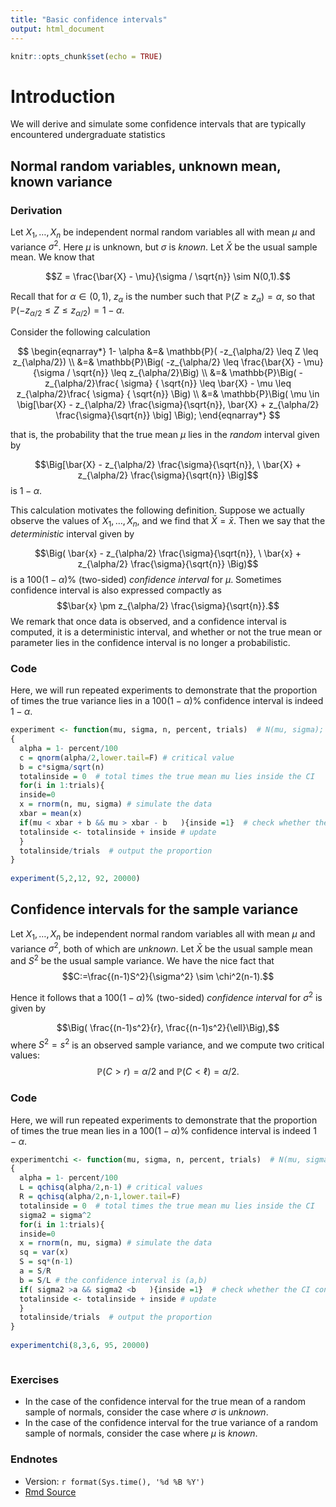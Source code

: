 ```yaml
---
title: "Basic confidence intervals"
output: html_document
---
```


```r
knitr::opts_chunk$set(echo = TRUE)
```


# Introduction

We will derive and simulate some  confidence intervals that are typically encountered undergraduate statistics

## Normal random variables, unknown mean, known variance

### Derivation

Let $X_1, \ldots, X_n$ be independent normal random variables all with mean $\mu$ and variance $\sigma^2$.  Here $\mu$ is unknown, but $\sigma$ is *known*.     Let $\bar{X}$ be the usual sample mean.  We know that 

$$Z = \frac{\bar{X} - \mu}{\sigma / \sqrt{n}} \sim N(0,1).$$ 

Recall that for $\alpha \in (0,1)$, $z_{\alpha}$ is the number such that $\mathbb{P}(Z \geq z_{\alpha}) = \alpha$, so that  $\mathbb{P}( -z_{\alpha/2} \leq Z \leq z_{\alpha/2}) = 1- \alpha$.  

Consider the following calculation


$$
\begin{eqnarray*}
1- \alpha &=& \mathbb{P}( -z_{\alpha/2} \leq Z \leq z_{\alpha/2}) \\
&=&  \mathbb{P}\Big( -z_{\alpha/2} \leq \frac{\bar{X} - \mu}{\sigma / \sqrt{n}} \leq z_{\alpha/2}\Big)  \\
&=& \mathbb{P}\Big( -z_{\alpha/2}\frac{ \sigma} { \sqrt{n}} \leq \bar{X} - \mu \leq z_{\alpha/2}\frac{ \sigma} { \sqrt{n}}  \Big)  \\
&=&  \mathbb{P}\Big( \mu \in \big[\bar{X} - z_{\alpha/2} \frac{\sigma}{\sqrt{n}}, \bar{X} + z_{\alpha/2} \frac{\sigma}{\sqrt{n}} \big] \Big);
\end{eqnarray*}
$$

that is, the probability that the true mean $\mu$ lies in the *random* interval given by 

$$\Big[\bar{X} - z_{\alpha/2} \frac{\sigma}{\sqrt{n}}, \  \bar{X} + z_{\alpha/2} \frac{\sigma}{\sqrt{n}} \Big]$$
is $1- \alpha$.  

This calculation motivates the following definition.   Suppose we actually observe the values of $X_1, \ldots, X_n$, and we find that $\bar{X}= \bar{x}$.  Then we say that the *deterministic* interval given by 

$$\Big( \bar{x} - z_{\alpha/2} \frac{\sigma}{\sqrt{n}}, \ \bar{x} + z_{\alpha/2} \frac{\sigma}{\sqrt{n}} \Big)$$
is a $100(1-\alpha)$\%  (two-sided) *confidence interval* for $\mu$.    Sometimes confidence interval is also expressed compactly as
$$\bar{x} \pm  z_{\alpha/2} \frac{\sigma}{\sqrt{n}}.$$
We remark that once data is observed, and a confidence interval is computed, it is a deterministic interval, and whether or not the true mean or parameter lies in the confidence interval is no longer a probabilistic.   


### Code

Here, we will run repeated experiments to demonstrate that the proportion of times the true variance lies in a $100(1-\alpha)$\% confidence interval is indeed $1-\alpha$.

```r
experiment <- function(mu, sigma, n, percent, trials)  # N(mu, sigma); n data points; percent of CI; trials=number of experiments 
{
  alpha = 1- percent/100
  c = qnorm(alpha/2,lower.tail=F) # critical value
  b = c*sigma/sqrt(n) 
  totalinside = 0  # total times the true mean mu lies inside the CI
  for(i in 1:trials){
  inside=0
  x = rnorm(n, mu, sigma) # simulate the data
  xbar = mean(x)
  if(mu < xbar + b && mu > xbar - b   ){inside =1}  # check whether the CI contains mu
  totalinside <- totalinside + inside # update
  }
  totalinside/trials  # output the proportion
}
  
experiment(5,2,12, 92, 20000)

```


## Confidence intervals for the sample variance

Let $X_1, \ldots, X_n$ be independent normal random variables all with mean $\mu$ and variance $\sigma^2$, both of which are *unknown*.    Let $\bar{X}$ be the usual sample mean and $S^2$ be the usual sample variance.  We have the nice fact that
$$C:=\frac{(n-1)S^2}{\sigma^2} \sim \chi^2(n-1).$$

Hence it follows that a $100(1-\alpha)$\%  (two-sided) *confidence interval* for $\sigma^2$ is given by

$$\Big( \frac{(n-1)s^2}{r}, \frac{(n-1)s^2}{\ell}\Big),$$
where $S^2 = s^2$ is an observed sample variance, and we compute two critical values:
$$\mathbb{P}(C >r) = \alpha/2  \text{ and }   \mathbb{P}(C <\ell) = \alpha/2.$$ 

### Code

Here, we will run repeated experiments to demonstrate that the proportion of times the true mean lies in a $100(1-\alpha)$\% confidence interval is indeed $1-\alpha$.


```r
experimentchi <- function(mu, sigma, n, percent, trials)  # N(mu, sigma); n data points; percent of CI; trials=number of experiments 
{
  alpha = 1- percent/100
  L = qchisq(alpha/2,n-1) # critical values
  R = qchisq(alpha/2,n-1,lower.tail=F)
  totalinside = 0  # total times the true mean mu lies inside the CI
  sigma2 = sigma^2
  for(i in 1:trials){
  inside=0
  x = rnorm(n, mu, sigma) # simulate the data
  sq = var(x)
  S = sq*(n-1)
  a = S/R
  b = S/L # the confidence interval is (a,b)
  if( sigma2 >a && sigma2 <b   ){inside =1}  # check whether the CI contains sigma^2
  totalinside <- totalinside + inside # update
  }
  totalinside/trials  # output the proportion
}
  
experimentchi(8,3,6, 95, 20000)



```

### Exercises

* In the case of the confidence interval for the true mean of a random sample of normals, consider the case where  $\sigma$ is *unknown*.
* In the case of the confidence interval for the true variance of a random sample of normals, consider the case where $\mu$ is  *known*.


### Endnotes

* Version: `r format(Sys.time(), '%d %B %Y')`
* [Rmd Source](https://tsoo-math.github.io/ucl/CI.Rmd)

<br>
<br>
<br>
